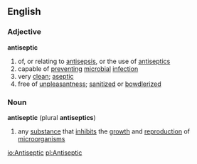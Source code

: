 ==English==
===Adjective===
'''antiseptic'''
# of, or relating to [[antisepsis]], or the use of [[antiseptics]]
# capable of [[preventing]] [[microbial]] [[infection]]
# very [[clean]]; [[aseptic]]
# free of [[unpleasantness]]; [[sanitized]] or [[bowdlerized]]
===Noun===
{{wikipedia}}
'''antiseptic'''  (plural '''antiseptics''')
# any [[substance]] that [[inhibit]]s the [[growth]] and [[reproduction]] of [[microorganism]]s

[[io:Antiseptic]]
[[pl:Antiseptic]]